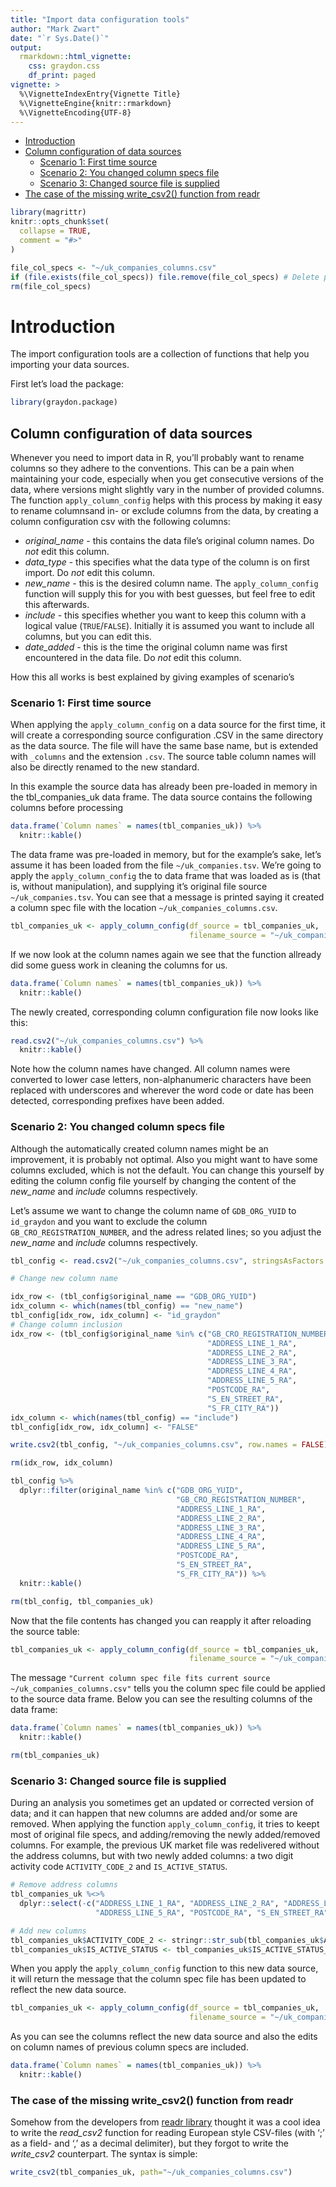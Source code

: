 ```yaml
---
title: "Import data configuration tools"
author: "Mark Zwart"
date: "`r Sys.Date()`"
output: 
  rmarkdown::html_vignette:
    css: graydon.css
    df_print: paged
vignette: >
  %\VignetteIndexEntry{Vignette Title}
  %\VignetteEngine{knitr::rmarkdown}
  %\VignetteEncoding{UTF-8}
---
```


* [Introduction](#introduction)
* [Column configuration of data sources](#col_config)
    - [Scenario 1: First time source](#scenario1)
    - [Scenario 2: You changed column specs file](#scenario2)
    - [Scenario 3: Changed source file is supplied](#scenario3)
* [The case of the missing write_csv2() function from readr](#write_csv2)

```r
library(magrittr)
knitr::opts_chunk$set(
  collapse = TRUE,
  comment = "#>"
)

file_col_specs <- "~/uk_companies_columns.csv"
if (file.exists(file_col_specs)) file.remove(file_col_specs) # Delete previous col specs file
rm(file_col_specs)
```

# Introduction

The import configuration tools are a collection of functions that help you importing your data sources. 

First let's load the package:
```r
library(graydon.package)
```

## <a name="col_config"></a>Column configuration of data sources

Whenever you need to import data in R, you'll probably want to rename columns so they adhere to the conventions. This can be a pain when maintaining your code, especially when you get consecutive versions of the data, where versions might slightly vary in the number of provided columns. The function `apply_column_config` helps with this process by making it easy to rename columnsand in- or exclude columns from the data, by creating a column configuration csv with the following columns:

- *original_name* - this contains the data file's original column names. Do *not* edit this column. 
- *data_type* - this specifies what the data type of the column is on first import. Do *not* edit this column.
- *new_name* - this is the desired column name. The `apply_column_config` function will supply this for you with best guesses, but feel free to edit this afterwards.
- *include* - this specifies whether you want to keep this column with a logical value (`TRUE`/`FALSE`). Initially it is assumed you want to include all columns, but you can edit this.
- *date_added* - this is the time the original column name was first encountered in the data file. Do *not* edit this column.

How this all works is best explained by giving examples of scenario's

### <a name="scenario1"></a>Scenario 1: First time source

When applying the `apply_column_config` on a data source for the first time, it will create a corresponding source configuration .CSV in the same directory as the data source. The file will have the same base name, but is extended with `_columns` and the extension `.csv`. The source table column names will also be directly renamed to the new standard.

In this example the source data has already been pre-loaded in memory in the tbl_companies_uk data frame. The data source contains the following columns before processing
```r
data.frame(`Column names` = names(tbl_companies_uk)) %>% 
  knitr::kable()
```

The data frame was pre-loaded in memory, but for the example's sake, let's assume it has been loaded from the file `~/uk_companies.tsv`. We're going to apply the `apply_column_config` the to data frame that was loaded as is (that is, without manipulation), and supplying it's original file source `~/uk_companies.tsv`. You can see that a message is printed saying it created a column spec file with the location `~/uk_companies_columns.csv`.
```r
tbl_companies_uk <- apply_column_config(df_source = tbl_companies_uk, 
                                        filename_source = "~/uk_companies.tsv") 
```
If we now look at the column names again we see that the function allready did some guess work in cleaning the columns for us.
```r
data.frame(`Column names` = names(tbl_companies_uk)) %>% 
  knitr::kable()
```

The newly created, corresponding column configuration file now looks like this:
```r
read.csv2("~/uk_companies_columns.csv") %>% 
  knitr::kable()
```

Note how the column names have changed. All column names were converted to lower case letters, non-alphanumeric characters have been replaced with underscores and wherever the word code or date has been detected, corresponding prefixes have been added.

### <a name="scenario2"></a>Scenario 2: You changed column specs file

Although the automatically created column names might be an improvement, it is probably not optimal. Also you might want to have some columns excluded, which is not the default. You can change this yourself by editing the column config file yourself by changing the content of the *new_name* and *include* columns respectively.

Let's assume we want to change the column name of `GDB_ORG_YUID` to `id_graydon` and you want to exclude the column `GB_CRO_REGISTRATION_NUMBER`, and the adress related lines; so you adjust the *new_name* and *include* columns respectively.
```r
tbl_config <- read.csv2("~/uk_companies_columns.csv", stringsAsFactors = FALSE)

# Change new column name

idx_row <- (tbl_config$original_name == "GDB_ORG_YUID") 
idx_column <- which(names(tbl_config) == "new_name")
tbl_config[idx_row, idx_column] <- "id_graydon"
# Change column inclusion
idx_row <- (tbl_config$original_name %in% c("GB_CRO_REGISTRATION_NUMBER",
                                            "ADDRESS_LINE_1_RA",
                                            "ADDRESS_LINE_2_RA",
                                            "ADDRESS_LINE_3_RA",
                                            "ADDRESS_LINE_4_RA",
                                            "ADDRESS_LINE_5_RA",
                                            "POSTCODE_RA",
                                            "S_EN_STREET_RA",
                                            "S_FR_CITY_RA"))
idx_column <- which(names(tbl_config) == "include")
tbl_config[idx_row, idx_column] <- "FALSE"

write.csv2(tbl_config, "~/uk_companies_columns.csv", row.names = FALSE)

rm(idx_row, idx_column)

tbl_config %>% 
  dplyr::filter(original_name %in% c("GDB_ORG_YUID", 
                                     "GB_CRO_REGISTRATION_NUMBER",
                                     "ADDRESS_LINE_1_RA",
                                     "ADDRESS_LINE_2_RA",
                                     "ADDRESS_LINE_3_RA",
                                     "ADDRESS_LINE_4_RA",
                                     "ADDRESS_LINE_5_RA",
                                     "POSTCODE_RA",
                                     "S_EN_STREET_RA",
                                     "S_FR_CITY_RA")) %>% 
  knitr::kable()
```

```r
rm(tbl_config, tbl_companies_uk)
```


Now that the file contents has changed you can reapply it after reloading the source table:
```r
tbl_companies_uk <- apply_column_config(df_source = tbl_companies_uk, 
                                        filename_source = "~/uk_companies.tsv") 
```
The message `"Current column spec file fits current source ~/uk_companies_columns.csv"` tells you the column spec file could be applied to the source data frame. Below you can see the resulting columns of the data frame:
```r
data.frame(`Column names` = names(tbl_companies_uk)) %>% 
  knitr::kable()
```
```r
rm(tbl_companies_uk)
```


### <a name="scenario3"></a>Scenario 3: Changed source file is supplied

During an analysis you sometimes get an updated or corrected version of data; and it can happen that new columns are added and/or some are removed. When applying the function `apply_column_config`, it tries to keept most of original file specs, and adding/removing the newly added/removed columns. For example, the previous UK market file was redelivered without the address columns, but with two newly added columns: a two digit activity code `ACTIVITY_CODE_2` and `IS_ACTIVE_STATUS`.

```r
# Remove address columns
tbl_companies_uk %<>% 
  dplyr::select(-c("ADDRESS_LINE_1_RA", "ADDRESS_LINE_2_RA", "ADDRESS_LINE_3_RA", "ADDRESS_LINE_4_RA",
                   "ADDRESS_LINE_5_RA", "POSTCODE_RA", "S_EN_STREET_RA", "S_FR_CITY_RA"))

# Add new columns
tbl_companies_uk$ACTIVITY_CODE_2 <- stringr::str_sub(tbl_companies_uk$ACTIVITY_CODE, 1, 2)
tbl_companies_uk$IS_ACTIVE_STATUS <- tbl_companies_uk$IS_ACTIVE_STATUS_CODE == "Y"
```
When you apply the `apply_column_config` function to this new data source, it will return the message that the column spec file has been updated to reflect the new data source.
```r
tbl_companies_uk <- apply_column_config(df_source = tbl_companies_uk, 
                                        filename_source = "~/uk_companies.tsv") 
```
As you can see the columns reflect the new data source and also the edits on column names of previous column specs are included.
```r
data.frame(`Column names` = names(tbl_companies_uk)) %>% 
  knitr::kable()
```

### <a name="write_csv2">The case of the missing write_csv2() function from readr

Somehow from the developers from [readr library](https://readr.tidyverse.org/) thought it was a cool idea to write the _read_csv2_ function for reading European style CSV-files (with ';' as a field- and ',' as a decimal delimiter), but they forgot to write the _write_csv2_ counterpart. The syntax is simple:
```r
write_csv2(tbl_companies_uk, path="~/uk_companies_columns.csv")
```

